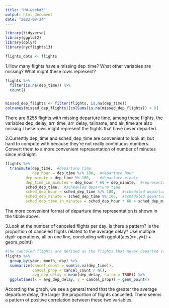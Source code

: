 ```yaml
---
title: "HW-week#3"
output: html_document
date: "2022-09-24"
---
```


```r
library(tidyverse)
library(ggplot2)
library(dplyr)
library(nycflights13)
```

```r
flights_data <- flights
```


1.How many flights have a missing dep_time? What other variables are missing? What might these rows represent?
```r
flights %>% 
  filter(is.na(dep_time)) %>% 
  count()


missed_dep_flights <- filter(flights, is.na(dep_time)) 
colnames(missed_dep_flights)[colSums(is.na(missed_dep_flights)) > 0]
```

There are 8255 flights with missing departure time, among these flights, the variables dep_delay, arr_time, arr_delay, tailname, and air_time are also missing.These rows might represent the flights that have never departed.



2.Currently dep_time and sched_dep_time are convenient to look at, but hard to compute with because they’re not really continuous numbers. Convert them to a more convenient representation of number of minutes since midnight.
```r
flights %>% 
  transmute(dep_time,  #departure time 
            dep_hour = dep_time %/% 100,  #departure hour
         dep_minute = dep_time %% 100,    #departure minute
         dep_time_in_minutes = dep_hour * 60 + dep_minute,  #representation of departure time in minutes
         sched_dep_time,  #scheduled departure time
         sched_dep_hour = sched_dep_time %/% 100,   #scheduled departure hour
         sched_dep_minute = sched_dep_time %% 100,  #scheduled departure minute
         sched_dep_time_in_minutes = sched_dep_hour * 60 + sched_dep_minute)  #representation of scheduled departure time in minutes          
```

The more convenient format of departure time representation is shown in the tibble above.

3.Look at the number of canceled flights per day. Is there a pattern? Is the proportion of canceled flights related to the average delay? Use multiple dyplr operations, all on one line, concluding with ggplot(aes(x= ,y=)) + geom_point()
```r
#The canceled flights are defined as the flights that never departed (with a missing dep_time)
flights %>% 
  group_by(year, month, day) %>% 
  summarize(cancel_count = sum(is.na(dep_time)),
            cancel_prop = cancel_count / n(),
            avg_dep_delay = mean(dep_delay, na.rm = TRUE)) %>% 
  ggplot(aes(x = avg_dep_delay, y = cancel_prop)) + geom_point()
```

According the graph, we see a general trend that the greater the average departure delay, the larger the proportion of flights cancelled. There seems a pattern of positive correlation between these two variables.

